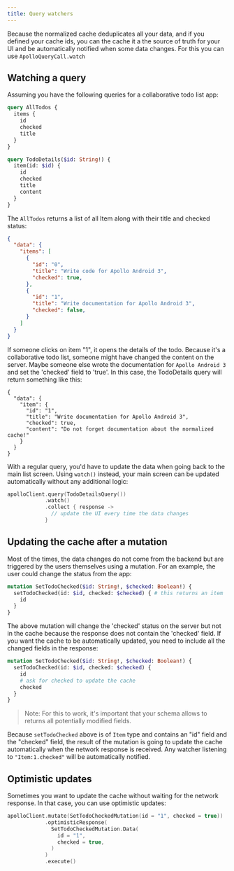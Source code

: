 ```yaml
---
title: Query watchers
---
```


Because the normalized cache deduplicates all your data, and if you defined your cache ids, you can the cache it a the source of truth for your UI and be automatically notified when some data changes. For this you can use `ApolloQueryCall.watch`

## Watching a query

Assuming you have the following queries for a collaborative todo list app:

```graphql
query AllTodos {
  items {
    id
    checked
    title
  }
}
```

```graphql
query TodoDetails($id: String!) {
  item(id: $id) {
    id
    checked
    title
    content
  }
}
```

The `AllTodos` returns a list of all Item along with their title and checked status:

```json
{
  "data": {
    "items": [
      {
        "id": "0",
        "title": "Write code for Apollo Android 3",
        "checked": true,
      },
      {
        "id": "1",
        "title": "Write documentation for Apollo Android 3",
        "checked": false,
      }
    ]
  }
}
```

If someone clicks on item "1", it opens the details of the todo. Because it's a collaborative todo list, someone might have changed the content on the server. Maybe someone else wrote the documentation for `Apollo Android 3` and set the 'checked' field to 'true'. In this case, the TodoDetails query will return something like this:

```json{6-7}
{
  "data": {
    "item": {
      "id": "1",
      "title": "Write documentation for Apollo Android 3",
      "checked": true,
      "content": "Do not forget documentation about the normalized cache!"
    }
  }
}
```

With a regular query, you'd have to update the data when going back to the main list screen. Using `watch()` instead, your main screen can be updated automatically without any additional logic:

```kotlin
apolloClient.query(TodoDetailsQuery())
            .watch()
            .collect { response ->
              // update the UI every time the data changes
            }
```

## Updating the cache after a mutation

Most of the times, the data changes do not come from the backend but are triggered by the users themselves using a mutation. For an example, the user could change the status from the app:

```graphql
mutation SetTodoChecked($id: String!, $checked: Boolean!) {
  setTodoChecked(id: $id, checked: $checked) { # this returns an item
    id
  }
}
```

The above mutation will change the 'checked' status on the server but not in the cache because the response does not contain the 'checked' field. If you want the cache to be automatically updated, you need to include all the changed fields in the response:

 ```graphql
 mutation SetTodoChecked($id: String!, $checked: Boolean!) {
   setTodoChecked(id: $id, checked: $checked) {
     id
     # ask for checked to update the cache
     checked
   }
 }
 ```

> Note: For this to work, it's important that your schema allows to returns all potentially modified fields.

Because `setTodoChecked` above is of `Item` type and contains an "id" field and the "checked" field, the result of the mutation is going to update the cache automatically when the network response is received. Any watcher listening to `"Item:1.checked"` will be automatically notified.

## Optimistic updates

Sometimes you want to update the cache without waiting for the network response. In that case, you can use optimistic updates:

```kotlin
apolloClient.mutate(SetTodoCheckedMutation(id = "1", checked = true))
            .optimisticResponse(
              SetTodoCheckedMutation.Data(
                id = "1",
                checked = true,
              )
            )
            .execute()
```
